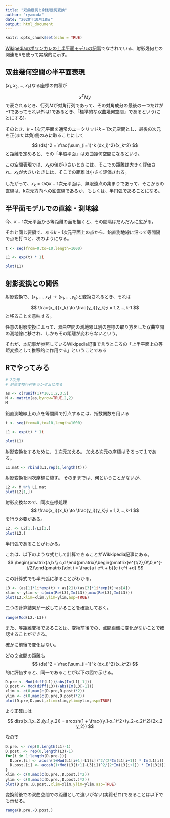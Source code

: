 ```yaml
---
title: "双曲幾何と射影幾何変換"
author: "ryamada"
date: "2020年10月18日"
output: html_document
---
```


```r
knitr::opts_chunk$set(echo = TRUE)
```

[Wikipediaのポワンカレの上半平面モデルの記事](https://ja.wikipedia.org/wiki/%E3%83%9D%E3%83%AF%E3%83%B3%E3%82%AB%E3%83%AC%E3%81%AE%E4%B8%8A%E5%8D%8A%E5%B9%B3%E9%9D%A2%E3%83%A2%E3%83%87%E3%83%AB)でなされている、射影幾何との関連をRを使って実験的に示す。


## 双曲幾何空間の半平面表現

$(x_1,x_2,...,x_k)$なる座標の内積が

$$
x^T M y
$$
で表されるとき、行列$M$が対角行列であって、その対角成分の最後の一つだけが$-1$であってそれ以外は$1$であるとき、「標準的な双曲幾何空間」であるという(ことにする)。

そのとき、$k-1$次元平面を通常のユークリッド$k-1$次元空間とし、最後の次元を正(または負)側のみに取ることにして

$$
(ds)^2 = \frac{\sum_{i=1}^k (dx_i)^2}{x_k^2}
$$
と距離を定めると、その「半超平面」は双曲幾何空間になるという。

この空間表現では、$x_k$の値が小さいときには、そこでの距離は大きく評価され、$x_k$が大きいときには、そこでの距離は小さく評価される。

したがって、$x_k=0$の$k-1$次元平面は、無限遠点の集まりであって、そこからの直線は、k次元方向への鉛直線であるか、もしくは、半円弧であることになる。

## 半平面モデルでの直線・測地線

今、$k-1$次元平面から等距離の面を描くと、その間隔はだんだんに広がる。

それと同じ要領で、ある$k-1$次元平面上の点から、鉛直測地線に沿って等間隔で点を打つと、次のようになる。

```r
t <- seq(from=0,to=10,length=1000)

L1 <- exp(t) * 1i

plot(L1)
```

## 射影変換との関係

射影変換で、$(x_1,...,x_k) \to (y_1,...,y_k)$と変換されるとき、それは

$$
\frac{x_i}{x_k} \to \frac{y_i}{y_k};i = 1,2,...,k-1
$$
と移ることを意味する。

任意の射影変換によって、双曲空間の測地線は別の座標の取り方をした双曲空間の測地線に移され、しかもその距離が変わらないという。

それが、本記事が参照しているWikipedia記事で言うところの「上半平面上の等距変換として推移的に作用する」ということである

## Rでやってみる

```r
# 2次元
# 射影変換行列をランダムに作る

as <- c(runif(1)*10,1,2,3,5)
M <- matrix(as,byrow=TRUE,2,2)
M
```

鉛直測地線上の点を等間隔で打点するには、指数関数を用いる
```r
t <- seq(from=0,to=10,length=1000)

L1 <- exp(t) * 1i

plot(L1)
```

射影変換をするために、１次元加える。
加える次元の座標はそろって１である。
```r
L1.mat <- rbind(L1,rep(1,length(t)))
```

射影変換を同次座標に施す。
そのままでは、何ということがないが、
```r
L2 <- M %*% L1.mat
plot(L2[1,])
```

射影変換なので、同次座標処理
$$
\frac{x_i}{x_k} \to \frac{y_i}{y_k};i = 1,2,...,k-1
$$
を行う必要がある。
```r
L2. <- L2[1,]/L2[2,]
plot(L2.)
```

半円弧であることがわかる。

これは、以下のような式として計算できることがWikkipedia記事にある。
$$
\begin{pmatrix}a,b \\ c,d \end{pmatrix}\begin{pmatrix}e^{t/2},0\\0,e^{-t/2}\end{pmatrix}\dot i = \frac{a i e^t + b}{c i e^t +d}
$$

この計算式でも半円弧に移ることがわかる。
```r
L3 <- (as[1]*1i*exp(t) + as[2])/(as[3]*1i*exp(t)+as[4])
xlim <- ylim <- c(min(Re(L3),Im(L3)),max(Re(L3),Im(L3)))
plot(L3,xlim=xlim,ylim=ylim,asp=TRUE)
```

二つの計算結果が一致していることを確認しておく。
```r
range(Mod(L2.-L3))
```

また、等距離変換であることは、変換前後での、点間距離に変化がないことで確認することができる。

確かに前後で変化はない。

どの２点間の距離も
$$
(ds)^2 = \frac{\sum_{i=1}^k (dx_i)^2}{x_k^2}
$$
的に評価すると、同一であることが以下の図で示せる。

```r
D.pre <- Mod(diff(L1))/abs(Im(L1[-1]))
D.post <- Mod(diff(L3))/abs(Im(L3[-1]))
xlim <- c(0,max(c(D.pre,D.post)*2))
ylim <- c(0,max(c(D.pre,D.post)*2))
plot(D.pre,D.post,xlim=xlim,ylim=ylim,asp=TRUE)
```

より正確には

$$
dist((x_1,x_2),(y_1,y_2)) = arcosh(1 + \frac{(y_1-x_1)^2+(y_2-x_2)^2}{2x_2 y_2})
$$

なので
```r
D.pre. <- rep(0,length(L1)-1)
D.post. <- rep(0,length(L3)-1)
for(i in 1:length(D.pre.)){
  D.pre.[i] <- acosh(1+Mod(L1[i+1]-L1[i])^2/(2*Im(L1[i+1]) * Im(L1[i])))
  D.post.[i] <- acosh(1+Mod(L3[i+1]-L3[i])^2/(2*Im(L3[i+1]) * Im(L3[i])))
}
xlim <- c(0,max(c(D.pre.,D.post.)*2))
ylim <- c(0,max(c(D.pre.,D.post.)*2))
plot(D.pre.,D.post.,xlim=xlim,ylim=ylim,asp=TRUE)
```


変換前後での双曲空間での距離として違いがない(実質ゼロ)であることは以下でも示せる。

```r
range(D.pre.-D.post.)
```